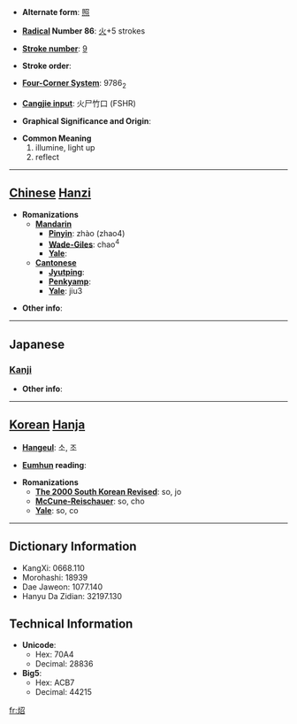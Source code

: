 * '''Alternate form''': [[照]]

* '''[[Wiktionary:Chinese radical index| Radical]] Number 86''': [[Wiktionary:Chinese radical index 火|火]]+5 strokes

* '''[[Wiktionary:Chinese total strokes index|Stroke number]]''': [[Wiktionary:Chinese total strokes index 9|9]]

* '''Stroke order''': 

* '''[[Wiktionary:Chinese four corner index|Four-Corner System]]''': 9786<sub>2</sub>

* '''[[Wiktionary:Chinese Cangjie index|Cangjie input]]''': 火尸竹口 (FSHR)

* '''Graphical Significance and Origin''': 

* '''Common Meaning'''
*#illumine, light up
*# reflect


----

== [[Chinese]] [[Hanzi]] ==

* '''Romanizations'''
** '''[[Mandarin]]'''
*** '''[[Pinyin]]''': zhào (zhao4)
*** '''[[Wade-Giles]]''': chao<sup>4</sup>
*** '''[[Yale]]''': 
** '''[[Cantonese]]'''
*** '''[[Jyutping]]''':
*** '''[[Penkyamp]]''': 
*** '''[[Yale]]''': jiu3

* '''Other info''': 

----

==Japanese==
===[[Kanji]]===
{{kanji|on readings=[[しょう]] (shō), [[しゃく]] (shaku)
|kun readings=[[てる]] (teru)
}}

* '''Other info''':  

----

== [[Korean]] [[Hanja]] ==

* '''[[Hangeul]]''': 소, 조

* '''[[Eumhun]] reading''': 

* '''Romanizations'''
** '''[[The 2000 South Korean Revised Romanization|The 2000 South Korean Revised]]''': so, jo
** '''[[McCune-Reischauer]]''': so, cho
** '''[[Yale]]''': so, co

----

== Dictionary Information ==

* KangXi: 0668.110
* Morohashi: 18939
* Dae Jaweon: 1077.140
* Hanyu Da Zidian: 32197.130

== Technical Information ==

* '''Unicode''':
** Hex: 70A4
** Decimal: 28836
* '''Big5''':
** Hex: ACB7
** Decimal: 44215

[[fr:炤]]